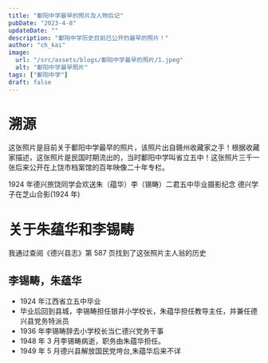```yaml
---
title: "鄱阳中学最早的照片及人物后记"
pubDate: "2023-4-8"
updateDate: ""
description: "鄱阳中学历史目前已公开的最早的照片！"
author: "ch_kai"
image:
  url: "/src/assets/blogs/鄱阳中学最早的照片/1.jpeg"
  alt: "鄱阳中学最早照片"
tags: ["鄱阳中学"]
draft: false
---
```



# 溯源

这张照片是目前关于鄱阳中学最早的照片，该照片出自赣州收藏家之手！根据收藏家描述，这张照片是民国时期流出的，当时鄱阳中学叫省立五中！这张照片三千一张后来公开在上饶市档案馆的百年映像二十年专栏。

<ImageTip>
  <Picture 
    src={oneImage}
    alt="1924年德兴旅饶同学会欢送朱（蕴华）李（锡畴）二君五中毕业摄影纪念"
    formats={['avif', 'webp']}
    slot={"image"}
    class={"c-image"}
  />
  <span slot="tip">1924 年德兴旅饶同学会欢送朱（蕴华）李（锡畴）二君五中毕业摄影纪念</span>
</ImageTip>

<ImageTip>
  <Picture  
    src={twoImage} 
    alt="德兴学子在芝山合影1924年"
    formats={['avif', 'webp']}
    slot={'image'}
    class={'c-image'}
  />
  <span slot="tip">德兴学子在芝山合影(1924 年)</span>
</ImageTip>


# 关于朱蕴华和李锡畴

我通过查阅《德兴县志》第 587 页找到了这张照片主人翁的历史

## 李锡畴，朱蕴华

- 1924 年江西省立五中毕业
- 毕业后回到县城，李锡畴担任银井小学校长，朱蕴华担任教导主任，并兼任德兴县党务特派员
- 1936 年李锡畴辞去小学校长当仁德兴党务干事
- 1948 年 3 月李锡畴病逝，职务由朱蕴华担任。
- 1949 年 5 月德兴县解放国民党垮台,朱蕴华后来不详



